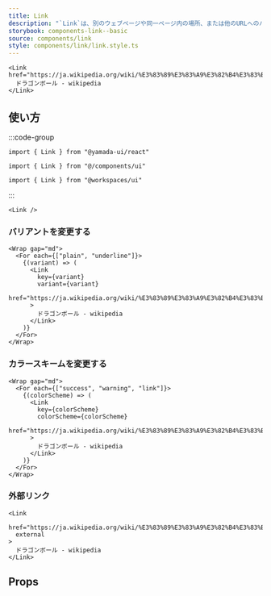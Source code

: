 ```yaml
---
title: Link
description: "`Link`は、別のウェブページや同一ページ内の場所、または他のURLへのハイパーリンクを作成するコンポーネントです。"
storybook: components-link--basic
source: components/link
style: components/link/link.style.ts
---
```


```tsx preview
<Link href="https://ja.wikipedia.org/wiki/%E3%83%89%E3%83%A9%E3%82%B4%E3%83%B3%E3%83%9C%E3%83%BC%E3%83%AB">
  ドラゴンボール - wikipedia
</Link>
```

## 使い方

:::code-group

```tsx [package]
import { Link } from "@yamada-ui/react"
```

```tsx [alias]
import { Link } from "@/components/ui"
```

```tsx [monorepo]
import { Link } from "@workspaces/ui"
```

:::

```tsx
<Link />
```

### バリアントを変更する

```tsx preview
<Wrap gap="md">
  <For each={["plain", "underline"]}>
    {(variant) => (
      <Link
        key={variant}
        variant={variant}
        href="https://ja.wikipedia.org/wiki/%E3%83%89%E3%83%A9%E3%82%B4%E3%83%B3%E3%83%9C%E3%83%BC%E3%83%AB"
      >
        ドラゴンボール - wikipedia
      </Link>
    )}
  </For>
</Wrap>
```

### カラースキームを変更する

```tsx preview
<Wrap gap="md">
  <For each={["success", "warning", "link"]}>
    {(colorScheme) => (
      <Link
        key={colorScheme}
        colorScheme={colorScheme}
        href="https://ja.wikipedia.org/wiki/%E3%83%89%E3%83%A9%E3%82%B4%E3%83%B3%E3%83%9C%E3%83%BC%E3%83%AB"
      >
        ドラゴンボール - wikipedia
      </Link>
    )}
  </For>
</Wrap>
```

### 外部リンク

```tsx preview
<Link
  href="https://ja.wikipedia.org/wiki/%E3%83%89%E3%83%A9%E3%82%B4%E3%83%B3%E3%83%9C%E3%83%BC%E3%83%AB"
  external
>
  ドラゴンボール - wikipedia
</Link>
```

## Props

<PropsTable name="link" />
